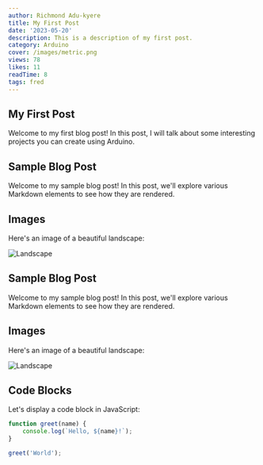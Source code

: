 ```yaml
---
author: Richmond Adu-kyere
title: My First Post
date: '2023-05-20'
description: This is a description of my first post.
category: Arduino
cover: /images/metric.png
views: 78
likes: 11
readTime: 8
tags: fred
---
```


## My First Post

Welcome to my first blog post! In this post, I will talk about some interesting projects you can create using Arduino.


## Sample Blog Post

Welcome to my sample blog post! In this post, we'll explore various Markdown elements to see how they are rendered.

## Images

Here's an image of a beautiful landscape:

![Landscape](/images/metric.png)

## Sample Blog Post

Welcome to my sample blog post! In this post, we'll explore various Markdown elements to see how they are rendered.

## Images

Here's an image of a beautiful landscape:

![Landscape](/images/metric.png)

## Code Blocks

Let's display a code block in JavaScript:

```javascript
function greet(name) {
    console.log(`Hello, ${name}!`);
}

greet('World');
